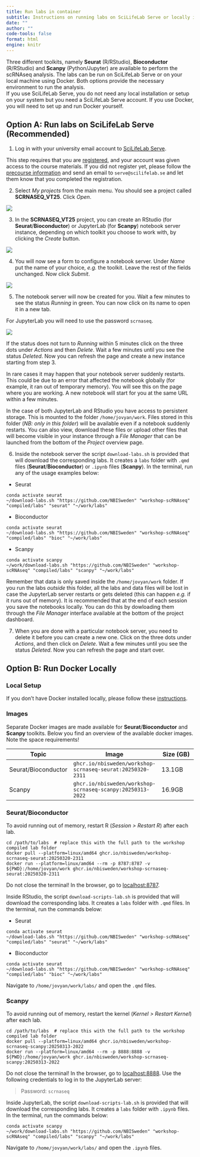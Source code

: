 ```yaml
---
title: Run labs in container
subtitle: Instructions on running labs on SciLifeLab Serve or locally in Docker
date: ""
author: ""
code-tools: false
format: html
engine: knitr
---
```


:::{.callout-note}
Three different toolkits, namely **Seurat** (R/RStudio), **Bioconductor** (R/RStudio) and **Scanpy** (Python/Jupyter) are available to perform the scRNAseq analysis. The labs can be run on SciLifeLab Serve or on your local machine using Docker. Both options provide the necessary environment to run the analysis.  
If you use SciLifeLab Serve, you do not need any local installation or setup on your system but you need a SciLifeLab Serve account. If you use Docker, you will need to set up and run Docker yourself.
:::


## **Option A:** Run labs on SciLifeLab Serve (Recommended)

1. Log in with your university email account to [SciLifeLab Serve](https://serve.scilifelab.se/accounts/login). 

:::{.callout-important}
This step requires that you are [registered](https://serve.scilifelab.se/signup), and your account was given access to the course materials. If you did not register yet, please follow the [precourse information](../home_precourse.qmd) and send an email to `serve@scilifelab.se` and let them know that you completed the registration.
:::

2. Select _My projects_ from the main menu. You should see a project called **SCRNASEQ_VT25**. Click _Open_.

![](./assets/serve_lab_project.png)

3. In the **SCRNASEQ_VT25** project, you can create an RStudio (for **Seurat**/**Bioconductor**) or JupyterLab (for **Scanpy**) notebook server instance, depending on which toolkit you choose to work with, by clicking the _Create_ button.

![](./assets/serve_lab_app_types.png)

4. You will now see a form to configure a notebook server. Under _Name_ put the name of your choice, _e.g._ the toolkit. Leave the rest of the fields unchanged. Now click _Submit_.

![](./assets/serve_lab_form.png)

5. The notebook server will now be created for you. Wait a few minutes to see the status _Running_ in green. You can now click on its name to open it in a new tab.

:::{.callout-note}
For JupyterLab you will need to use the password `scrnaseq`.
:::

![](./assets/serve_lab_running.png)

:::{.callout-note}
If the status does not turn to _Running_ within 5 minutes click on the three dots under _Actions_ and then _Delete_. Wait a few minutes until you see the status _Deleted_. Now you can refresh the page and create a new instance starting from step 3.

In rare cases it may happen that your notebook server suddenly restarts. This could be due to an error that affected the notebook globally (for example, it ran out of temporary memory). You will see this on the page where you are working. A new notebook will start for you at the same URL within a few minutes.
:::

In the case of both JupyterLab and RStudio you have access to persistent storage. This is mounted to the folder `/home/jovyan/work`. Files stored in this folder (_NB: only in this folder_) will be available even if a notebook suddenly restarts. You can also view, download these files or upload other files that will become visible in your instance through a _File Manager_ that can be launched from the bottom of the _Project_ overview page.

6. Inside the notebook server the script `download-labs.sh` is provided that will download the corresponding labs. It creates a `labs` folder with `.qmd` files (**Seurat**/**Bioconductor**) or `.ipynb` files (**Scanpy**). In the terminal, run any of the usage examples below:
  - Seurat
  ```
  conda activate seurat
  ~/download-labs.sh "https://github.com/NBISweden" "workshop-scRNAseq" "compiled/labs" "seurat" "~/work/labs"
  ```
  - Bioconductor
  ```
  conda activate seurat
  ~/download-labs.sh "https://github.com/NBISweden" "workshop-scRNAseq" "compiled/labs" "bioc" "~/work/labs"
  ```
  - Scanpy
  ```
  conda activate scanpy
  ~/work/download-labs.sh "https://github.com/NBISweden" "workshop-scRNAseq" "compiled/labs" "scanpy" "~/work/labs"
  ```

:::{.callout-important}
Remember that data is only saved inside the `/home/jovyan/work` folder. If you run the labs _outside_ this folder, all the labs and data files will be lost in case the JupyterLab server restarts or gets deleted (this can happen _e.g._ if it runs out of memory). It is recommended that at the end of each session you save the notebooks locally. You can do this by dowloading them through the _File Manager_ interface available at the bottom of the project dashboard.
:::

7. When you are done with a particular notebook server, you need to delete it before you can create a new one. Click on the three dots under _Actions_, and then click on _Delete_. Wait a few minutes until you see the status _Deleted_. Now you can refresh the page and start over.

## **Option B:** Run Docker Locally

### Local Setup

If you don't have Docker installed locally, please follow these [instructions](./docker.qmd).

### Images

Separate Docker images are made available for **Seurat**/**Bioconductor** and **Scanpy** toolkits. Below you find an overview of the available docker images. Note the space requirements!

|Topic|Image|Size (GB)|
|---|---|---|
| Seurat/Bioconductor | `ghcr.io/nbisweden/workshop-scrnaseq-seurat:20250320-2311` | 13.1GB |
| Scanpy | `ghcr.io/nbisweden/workshop-scrnaseq-scanpy:20250313-2022` | 16.9GB |

### Seurat/Bioconductor

::: {.callout-tip}
To avoid running out of memory, restart R (_Session > Restart R_) after each lab.
:::

```
cd /path/to/labs  # replace this with the full path to the workshop compiled lab folder
docker pull --platform=linux/amd64 ghcr.io/nbisweden/workshop-scrnaseq-seurat:20250320-2311
docker run --platform=linux/amd64 --rm -p 8787:8787 -v ${PWD}:/home/jovyan/work ghcr.io/nbisweden/workshop-scrnaseq-seurat:20250320-2311
```

Do not close the terminal! In the browser, go to [localhost:8787](localhost:8787).

Inside RStudio, the script `download-scripts-lab.sh` is provided that will download the corresponding labs. It creates a `labs` folder with `.qmd` files. In the terminal, run the commands below:

- Seurat
```
conda activate seurat
~/download-labs.sh "https://github.com/NBISweden" "workshop-scRNAseq" "compiled/labs" "seurat" "~/work/labs"
```
- Bioconductor
```
conda activate seurat
~/download-labs.sh "https://github.com/NBISweden" "workshop-scRNAseq" "compiled/labs" "bioc" "~/work/labs"
```

Navigate to `/home/jovyan/work/labs/` and open the `.qmd` files.

### Scanpy

::: {.callout-tip}
To avoid running out of memory, restart the kernel (_Kernel > Restart Kernel_) after each lab.
:::

```
cd /path/to/labs  # replace this with the full path to the workshop compiled lab folder
docker pull --platform=linux/amd64 ghcr.io/nbisweden/workshop-scrnaseq-scanpy:20250313-2022
docker run --platform=linux/amd64 --rm -p 8888:8888 -v ${PWD}:/home/jovyan/work ghcr.io/nbisweden/workshop-scrnaseq-scanpy:20250313-2022
```

Do not close the terminal! In the browser, go to [localhost:8888](localhost:8888/lab). Use the following credentials to log in to the JupyterLab server:  

> Password: `scrnaseq`

Inside JupyterLab, the script `download-scripts-lab.sh` is provided that will download the corresponding labs. It creates a `labs` folder with `.ipynb` files. In the terminal, run the commands below:

```
conda activate scanpy
~/work/download-labs.sh "https://github.com/NBISweden" "workshop-scRNAseq" "compiled/labs" "scanpy" "~/work/labs"
```

Navigate to `/home/jovyan/work/labs/` and open the `.ipynb` files.

